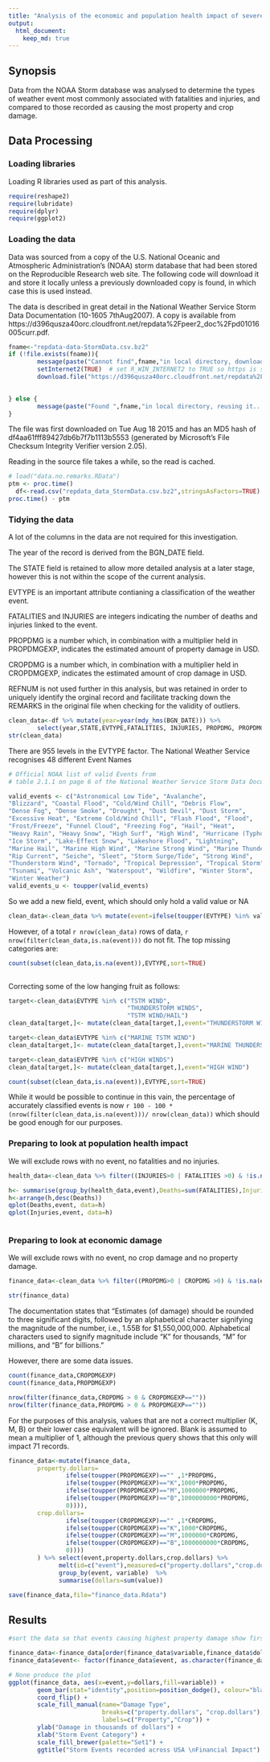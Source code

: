 ```yaml
---
title: "Analysis of the economic and population health impact of severe weather events in the USA" 
output: 
  html_document:
    keep_md: true
---
```

## Synopsis
Data from the NOAA Storm database was analysed to determine the types of weather event most commonly associated with fatalities and injuries, and compared to those recorded as causing the most property and crop damage.

## Data Processing


### Loading libraries
Loading R libraries used as part of this analysis. 
```r
require(reshape2)
require(lubridate)
require(dplyr)
require(ggplot2)
```

### Loading the data
Data was sourced from a copy of the U.S. National Oceanic and Atmospheric Administration's (NOAA) storm database that had been stored on the Reproducible Research web site. The following code will download it and store it locally unless a previously downloaded copy is found, in which case this is used instead.

The data is described in great detail in the National Weather Service Storm Data Documentation (10-1605 7thAug2007). A copy is available from https://d396qusza40orc.cloudfront.net/repdata%2Fpeer2_doc%2Fpd01016005curr.pdf.
```r

fname<-"repdata-data-StormData.csv.bz2"
if (!file.exists(fname)){
        message(paste("Cannot find",fname,"in local directory, downloading it..."))
        setInternet2(TRUE)  # set R_WIN_INTERNET2 to TRUE so https is supported in knitr (see http://stackoverflow.com/questions/19890633/r-produces-unsupported-url-scheme-error-when-getting-data-from-https-sites)
        download.file("https://d396qusza40orc.cloudfront.net/repdata%2Fdata%2FStormData.csv.bz2",fname)

  
} else {
        message(paste("Found ",fname,"in local directory, reusing it..."))
}
```

The file was first downloaded on Tue Aug 18 2015 and has an MD5 hash of df4aa61fff89427db6b7f7b1113b5553 (generated by Microsoft's File Checksum Integrity Verifier version 2.05).

Reading in the source file takes a while, so the read is cached.
```r

# load("data.no.remarks.RData")
ptm <- proc.time()
  df<-read.csv("repdata_data_StormData.csv.bz2",stringsAsFactors=TRUE)
proc.time() - ptm

```
### Tidying the data
A lot of the columns in the data are not required for this investigation. 

The year of the record is derived from the BGN_DATE field. 

The STATE field is retained to allow more detailed analysis at a later stage, however this is not within the scope of the current analysis.

EVTYPE is an important attribute contianing a classification of the weather event.

FATALITIES and INJURIES are integers indicating the number of deaths and injuries linked to the event.

PROPDMG is a number which, in combination with a multiplier held in PROPDMGEXP, indicates the estimated amount of property damage in USD.

CROPDMG is a number which, in combination with a multiplier held in CROPDMGEXP, indicates the estimated amount of crop damage in USD.

REFNUM is not used further in this analysis, but was retained in order to uniquely identify the orginal record and facilitate tracking down the REMARKS in the original file when checking for the validity of outliers.
```r
clean_data<-df %>% mutate(year=year(mdy_hms(BGN_DATE))) %>%
        select(year,STATE,EVTYPE,FATALITIES, INJURIES, PROPDMG, PROPDMGEXP, CROPDMG, CROPDMGEXP, CROPDMGEXP, REFNUM)
str(clean_data)
```
There are 955 levels in the EVTYPE factor.
The National Weather Service recognises 48 different Event Names

```r
# Official NOAA list of valid Events from 
# table 2.1.1 on page 6 of the National Weather Service Storm Data Documentation 10-1605 7 Aug2007

valid_events <- c("Astronomical Low Tide", "Avalanche", 
"Blizzard", "Coastal Flood", "Cold/Wind Chill", "Debris Flow", 
"Dense Fog", "Dense Smoke", "Drought", "Dust Devil", "Dust Storm", 
"Excessive Heat", "Extreme Cold/Wind Chill", "Flash Flood", "Flood", 
"Frost/Freeze", "Funnel Cloud", "Freezing Fog", "Hail", "Heat", 
"Heavy Rain", "Heavy Snow", "High Surf", "High Wind", "Hurricane (Typhoon)", 
"Ice Storm", "Lake-Effect Snow", "Lakeshore Flood", "Lightning", 
"Marine Hail", "Marine High Wind", "Marine Strong Wind", "Marine Thunderstorm Wind", 
"Rip Current", "Seiche", "Sleet", "Storm Surge/Tide", "Strong Wind", 
"Thunderstorm Wind", "Tornado", "Tropical Depression", "Tropical Storm", 
"Tsunami", "Volcanic Ash", "Waterspout", "Wildfire", "Winter Storm", 
"Winter Weather")
valid_events_u <- toupper(valid_events)
```
So we add a new field, event, which should only hold a valid value or NA
```r
clean_data<-clean_data %>% mutate(event=ifelse(toupper(EVTYPE) %in% valid_events_u,toupper(EVTYPE),NA)) 
```
However, of a total `r nrow(clean_data)` rows of data, `r nrow(filter(clean_data,is.na(event)))` do not fit. The top missing categories are:

```r
count(subset(clean_data,is.na(event)),EVTYPE,sort=TRUE)
 
```
Correcting some of the low hanging fruit as follows:
```r
target<-clean_data$EVTYPE %in% c("TSTM WIND", 
                                 "THUNDERSTORM WINDS",
                                 "TSTM WIND/HAIL")
clean_data[target,]<- mutate(clean_data[target,],event="THUNDERSTORM WIND") 

target<-clean_data$EVTYPE %in% c("MARINE TSTM WIND")
clean_data[target,]<- mutate(clean_data[target,],event="MARINE THUNDERSTORM WIND") 

target<-clean_data$EVTYPE %in% c("HIGH WINDS")
clean_data[target,]<- mutate(clean_data[target,],event="HIGH WIND") 

count(subset(clean_data,is.na(event)),EVTYPE,sort=TRUE)

```
While it would be possible to continue in this vain, the percentage of accurately classified events is now `r 100 - 100 * (nrow(filter(clean_data,is.na(event)))/ nrow(clean_data))` which should be good enough for our purposes. 

### Preparing to look at population health impact

We will exclude rows with no event, no fatalities and no injuries.
```r
health_data<-clean_data %>% filter((INJURIES>0 | FATALITIES >0) & !is.na(event))

h<- summarise(group_by(health_data,event),Deaths=sum(FATALITIES),Injuries=sum(INJURIES))
h<-arrange(h,desc(Deaths))
qplot(Deaths,event, data=h)
qplot(Injuries,event, data=h)

```
```r
```
### Preparing to look at economic damage

We will exclude rows with no event, no crop damage and no property damage.
```r
finance_data<-clean_data %>% filter((PROPDMG>0 | CROPDMG >0) & !is.na(event))

str(finance_data)
```
The documentation states that "Estimates (of damage) should be rounded to three significant digits, followed by an alphabetical character signifying the magnitude of the number, i.e., 1.55B for $1,550,000,000. Alphabetical characters used to signify magnitude include “K” for thousands, “M” for millions, and “B” for billions."

However, there are some data issues. 
```r
count(finance_data,CROPDMGEXP)
count(finance_data,PROPDMGEXP)

nrow(filter(finance_data,CROPDMG > 0 & CROPDMGEXP==""))
nrow(filter(finance_data,PROPDMG > 0 & PROPDMGEXP==""))

```

For the purposes of this analysis, values that are not a correct multiplier (K, M, B) or their lower case equivalent will be ignored. Blank is assumed to mean a multiplier of 1, although the previous query shows that this only will impact 71 records. 
```r
finance_data<-mutate(finance_data,
        property.dollars=
                ifelse(toupper(PROPDMGEXP)=="" ,1*PROPDMG,
                ifelse(toupper(PROPDMGEXP)=="K",1000*PROPDMG,
                ifelse(toupper(PROPDMGEXP)=="M",1000000*PROPDMG,
                ifelse(toupper(PROPDMGEXP)=="B",1000000000*PROPDMG,
                0)))), 
        crop.dollars=
                ifelse(toupper(CROPDMGEXP)=="" ,1*CROPDMG,
                ifelse(toupper(CROPDMGEXP)=="K",1000*CROPDMG,
                ifelse(toupper(CROPDMGEXP)=="M",1000000*CROPDMG,
                ifelse(toupper(CROPDMGEXP)=="B",1000000000*CROPDMG,
                0)))) 
        ) %>% select(event,property.dollars,crop.dollars) %>%
              melt(id=c("event"),measured=c("property.dollars","crop.dollars")) %>%
              group_by(event, variable)  %>%
              summarise(dollars=sum(value)) 

save(finance_data,file="finance_data.Rdata")
```
## Results
```r

#sort the data so that events causing highest property damage show first on the chart

finance_data<-finance_data[order(finance_data$variable,finance_data$dollars),]
finance_data$event<- factor(finance_data$event, as.character(finance_data$event))

# None produce the plot
ggplot(finance_data, aes(x=event,y=dollars,fill=variable)) +
        geom_bar(stat="identity",position=position_dodge(), colour="black") +
        coord_flip() + 
        scale_fill_manual(name="Damage Type", 
                          breaks=c("property.dollars", "crop.dollars"),
                          labels=c("Property","Crop")) +
        ylab("Damage in thousands of dollars") + 
        xlab("Storm Event Category") +
        scale_fill_brewer(palette="Set1") +
        ggtitle("Storm Events recorded across USA \nFinancial Impact")


```


